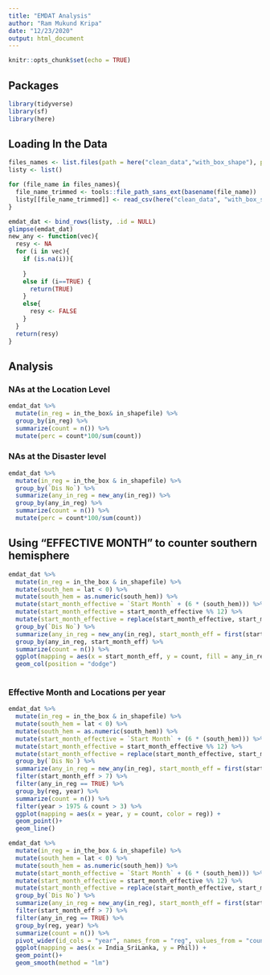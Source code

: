 ```yaml
---
title: "EMDAT Analysis"
author: "Ram Mukund Kripa"
date: "12/23/2020"
output: html_document
---
```


```r
knitr::opts_chunk$set(echo = TRUE)
```

## Packages

```r
library(tidyverse)
library(sf)
library(here)
```

## Loading In the Data

```r

files_names <- list.files(path = here("clean_data","with_box_shape"), pattern = ".csv")
listy <- list()

for (file_name in files_names){
  file_name_trimmed <- tools::file_path_sans_ext(basename(file_name))
  listy[[file_name_trimmed]] <- read_csv(here("clean_data", "with_box_shape", file_name))
}

emdat_dat <- bind_rows(listy, .id = NULL)
glimpse(emdat_dat)
new_any <- function(vec){
  resy <- NA
  for (i in vec){
    if (is.na(i)){
      
    }
    else if (i==TRUE) {
      return(TRUE)
    }
    else{
      resy <- FALSE
    }
  }
  return(resy)
}
```

## Analysis

### NAs at the Location Level

```r

emdat_dat %>%
  mutate(in_reg = in_the_box& in_shapefile) %>%
  group_by(in_reg) %>%
  summarize(count = n()) %>%
  mutate(perc = count*100/sum(count))

```

### NAs at the Disaster level

```r

emdat_dat %>%
  mutate(in_reg = in_the_box & in_shapefile) %>%
  group_by(`Dis No`) %>%
  summarize(any_in_reg = new_any(in_reg)) %>%
  group_by(any_in_reg) %>%
  summarize(count = n()) %>%
  mutate(perc = count*100/sum(count))

```

## Using "EFFECTIVE MONTH" to counter southern hemisphere

```r
emdat_dat %>%
  mutate(in_reg = in_the_box & in_shapefile) %>%
  mutate(south_hem = lat < 0) %>%
  mutate(south_hem = as.numeric(south_hem)) %>%
  mutate(start_month_effective = `Start Month` + (6 * (south_hem))) %>%
  mutate(start_month_effective = start_month_effective %% 12) %>%
  mutate(start_month_effective = replace(start_month_effective, start_month_effective == 0, 12)) %>%
  group_by(`Dis No`) %>%
  summarize(any_in_reg = new_any(in_reg), start_month_eff = first(start_month_effective)) %>%
  group_by(any_in_reg, start_month_eff) %>%
  summarize(count = n()) %>%
  ggplot(mapping = aes(x = start_month_eff, y = count, fill = any_in_reg))+
  geom_col(position = "dodge")
  
```
### Effective Month and Locations per year

```r
emdat_dat %>%
  mutate(in_reg = in_the_box & in_shapefile) %>%
  mutate(south_hem = lat < 0) %>%
  mutate(south_hem = as.numeric(south_hem)) %>%
  mutate(start_month_effective = `Start Month` + (6 * (south_hem))) %>%
  mutate(start_month_effective = start_month_effective %% 12) %>%
  mutate(start_month_effective = replace(start_month_effective, start_month_effective == 0, 12)) %>%
  group_by(`Dis No`) %>%
  summarize(any_in_reg = new_any(in_reg), start_month_eff = first(start_month_effective), year = first(Year), reg = first(region)) %>%
  filter(start_month_eff > 7) %>%
  filter(any_in_reg == TRUE) %>%
  group_by(reg, year) %>%
  summarize(count = n()) %>%
  filter(year > 1975 & count > 3) %>%
  ggplot(mapping = aes(x = year, y = count, color = reg)) +
  geom_point()+
  geom_line()
```

```r
emdat_dat %>%
  mutate(in_reg = in_the_box & in_shapefile) %>%
  mutate(south_hem = lat < 0) %>%
  mutate(south_hem = as.numeric(south_hem)) %>%
  mutate(start_month_effective = `Start Month` + (6 * (south_hem))) %>%
  mutate(start_month_effective = start_month_effective %% 12) %>%
  mutate(start_month_effective = replace(start_month_effective, start_month_effective == 0, 12)) %>%
  group_by(`Dis No`) %>%
  summarize(any_in_reg = new_any(in_reg), start_month_eff = first(start_month_effective), year = first(Year), reg = first(region)) %>%
  filter(start_month_eff > 7) %>%
  filter(any_in_reg == TRUE) %>%
  group_by(reg, year) %>%
  summarize(count = n()) %>%
  pivot_wider(id_cols = "year", names_from = "reg", values_from = "count") %>%
  ggplot(mapping = aes(x = India_SriLanka, y = Phil)) +
  geom_point()+
  geom_smooth(method = "lm")
```